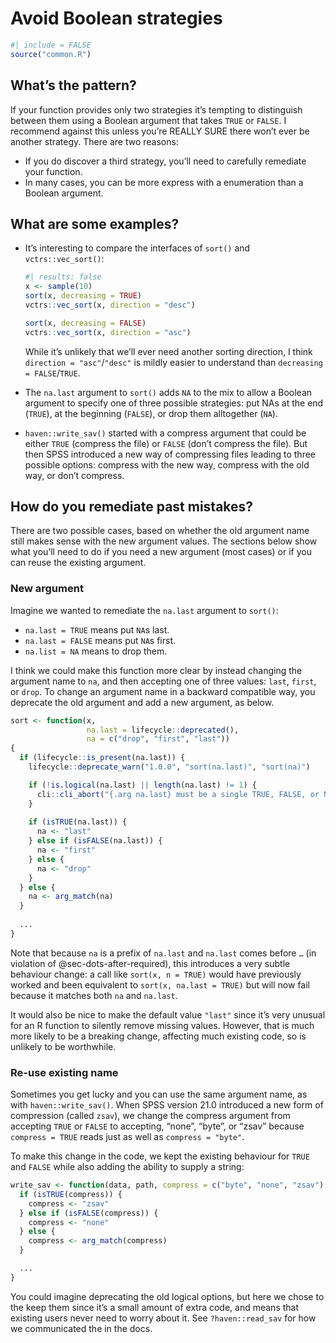 # Avoid Boolean strategies {#sec-avoid-boolean-strategies}

```r
#| include = FALSE
source("common.R")
```

## What's the pattern?

If your function provides only two strategies it's tempting to distinguish between them using a Boolean argument that takes `TRUE` or `FALSE`.
I recommend against this unless you're REALLY SURE there won't ever be another strategy.
There are two reasons:

-   If you do discover a third strategy, you'll need to carefully remediate your function.
-   In many cases, you can be more express with a enumeration than a Boolean argument.

## What are some examples?

-   It's interesting to compare the interfaces of `sort()` and `vctrs::vec_sort()`:

    ```r
    #| results: false
    x <- sample(10)
    sort(x, decreasing = TRUE)
    vctrs::vec_sort(x, direction = "desc")

    sort(x, decreasing = FALSE)
    vctrs::vec_sort(x, direction = "asc")
    ```

    While it's unlikely that we'll ever need another sorting direction, I think `direction = "asc"`/`"desc"` is mildly easier to understand than `decreasing = FALSE`/`TRUE`.

-   The `na.last` argument to `sort()` adds `NA` to the mix to allow a Boolean argument to specify one of three possible strategies: put NAs at the end (`TRUE`), at the beginning (`FALSE`), or drop them alltogether (`NA`).

-   `haven::write_sav()` started with a compress argument that could be either `TRUE` (compress the file) or `FALSE` (don't compress the file). But then SPSS introduced a new way of compressing files leading to three possible options: compress with the new way, compress with the old way, or don't compress.

## How do you remediate past mistakes?

There are two possible cases, based on whether the old argument name still makes sense with the new argument values.
The sections below show what you'll need to do if you need a new argument (most cases) or if you can reuse the existing argument.

### New argument

Imagine we wanted to remediate the `na.last` argument to `sort()`:

-   `na.last = TRUE` means put `NA`s last.
-   `na.last = FALSE` means put `NA`s first.
-   `na.list = NA` means to drop them.

I think we could make this function more clear by instead changing the argument name to `na`, and then accepting one of three values: `last`, `first`, or `drop`.
To change an argument name in a backward compatible way, you deprecate the old argument and add a new argument, as below.

```r
sort <- function(x, 
                 na.last = lifecycle::deprecated(), 
                 na = c("drop", "first", "last")) 
{
  if (lifecycle::is_present(na.last)) {
    lifecycle::deprecate_warn("1.0.0", "sort(na.last)", "sort(na)")

    if (!is.logical(na.last) || length(na.last) != 1) {
      cli::cli_abort("{.arg na.last} must be a single TRUE, FALSE, or NA.")
    }
    
    if (isTRUE(na.last)) {
      na <- "last"
    } else if (isFALSE(na.last)) {
      na <- "first"
    } else {
      na <- "drop"
    }
  } else {
    na <- arg_match(na)
  }
  
  ...
}
```

::: callout-note
Note that because `na` is a prefix of `na.last` and `na.last` comes before `…` (in violation of @sec-dots-after-required), this introduces a very subtle behaviour change: a call like `sort(x, n = TRUE)` would have previously worked and been equivalent to `sort(x, na.last = TRUE)` but will now fail because it matches both `na` and `na.last`.

It would also be nice to make the default value `"last"` since it's very unusual for an R function to silently remove missing values.
However, that is much more likely to be a breaking change, affecting much existing code, so is unlikely to be worthwhile.
:::

### Re-use existing name

Sometimes you get lucky and you can use the same argument name, as with `haven::write_sav()`.
When SPSS version 21.0 introduced a new form of compression (called `zsav`), we change the compress argument from accepting `TRUE` or `FALSE` to accepting, "none", "byte", or "zsav" because `compress = TRUE` reads just as well as `compress = "byte"`.

To make this change in the code, we kept the existing behaviour for `TRUE` and `FALSE` while also adding the ability to supply a string:

```r
write_sav <- function(data, path, compress = c("byte", "none", "zsav"), adjust_tz = TRUE) {
  if (isTRUE(compress)) {
    compress <- "zsav"
  } else if (isFALSE(compress)) {
    compress <- "none"
  } else {
    compress <- arg_match(compress)
  }

  ...
}
```

You could imagine deprecating the old logical options, but here we chose to the keep them since it's a small amount of extra code, and means that existing users never need to worry about it.
See `?haven::read_sav` for how we communicated the in the docs.
